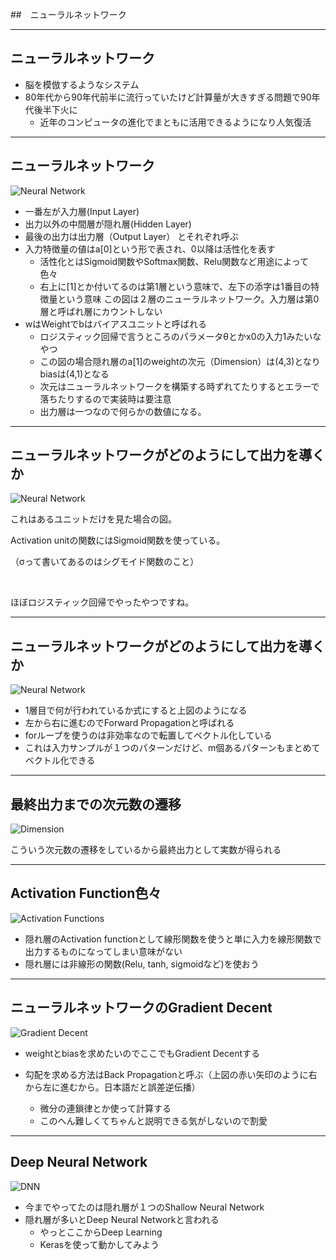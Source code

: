 <!-- sectionTitle: ニューラルネットワーク -->

##　ニューラルネットワーク

---

## ニューラルネットワーク


- 脳を模倣するようなシステム
- 80年代から90年代前半に流行っていたけど計算量が大きすぎる問題で90年代後半下火に
  - 近年のコンピュータの進化でまともに活用できるようになり人気復活

---

## ニューラルネットワーク

![Neural Network](https://cl.ly/64cebdb6bc09/%2525E3%252582%2525B9%2525E3%252582%2525AF%2525E3%252583%2525AA%2525E3%252583%2525BC%2525E3%252583%2525B3%2525E3%252582%2525B7%2525E3%252583%2525A7%2525E3%252583%252583%2525E3%252583%252588%2525202019-09-21%25252014.07.18.png)

- 一番左が入力層(Input Layer)
- 出力以外の中間層が隠れ層(Hidden Layer)
- 最後の出力は出力層（Output Layer）
とそれぞれ呼ぶ
- 入力特徴量の値はa[0]という形で表され、0以降は活性化を表す
  - 活性化とはSigmoid関数やSoftmax関数、Relu関数など用途によって色々
  - 右上に[1]とか付いてるのは第1層という意味で、左下の添字は1番目の特徴量という意味
この図は２層のニューラルネットワーク。入力層は第0層と呼ばれ層にカウントしない
- wはWeightでbはバイアスユニットと呼ばれる
  - ロジスティック回帰で言うところのパラメータθとかx0の入力1みたいなやつ
  - この図の場合隠れ層のa[1]のweightの次元（Dimension）は(4,3)となりbiasは(4,1)となる
  - 次元はニューラルネットワークを構築する時ずれてたりするとエラーで落ちたりするので実装時は要注意
  - 出力層は一つなので何らかの数値になる。

---

## ニューラルネットワークがどのようにして出力を導くか

![Neural Network](https://cl.ly/7357af24dda5/%2525E3%252582%2525B9%2525E3%252582%2525AF%2525E3%252583%2525AA%2525E3%252583%2525BC%2525E3%252583%2525B3%2525E3%252582%2525B7%2525E3%252583%2525A7%2525E3%252583%252583%2525E3%252583%252588%2525202019-09-21%25252014.30.00.png)

これはあるユニットだけを見た場合の図。

Activation unitの関数にはSigmoid関数を使っている。

（σって書いてあるのはシグモイド関数のこと）

<br/>

ほぼロジスティック回帰でやったやつですね。

--- 

## ニューラルネットワークがどのようにして出力を導くか

![Neural Network](https://cl.ly/8585f6a799ef/%2525E3%252582%2525B9%2525E3%252582%2525AF%2525E3%252583%2525AA%2525E3%252583%2525BC%2525E3%252583%2525B3%2525E3%252582%2525B7%2525E3%252583%2525A7%2525E3%252583%252583%2525E3%252583%252588%2525202019-09-21%25252014.39.53.png)


- 1層目で何が行われているか式にすると上図のようになる
- 左から右に進むのでForward Propagationと呼ばれる
- forループを使うのは非効率なので転置してベクトル化している
- これは入力サンプルが１つのパターンだけど、m個あるパターンもまとめてベクトル化できる
---

## 最終出力までの次元数の遷移

![Dimension](https://cl.ly/e867298c31a7/%2525E3%252582%2525B9%2525E3%252582%2525AF%2525E3%252583%2525AA%2525E3%252583%2525BC%2525E3%252583%2525B3%2525E3%252582%2525B7%2525E3%252583%2525A7%2525E3%252583%252583%2525E3%252583%252588%2525202019-09-21%25252014.52.34.png)


こういう次元数の遷移をしているから最終出力として実数が得られる

---

## Activation Function色々

![Activation Functions](https://cl.ly/f59a992aef3f/%2525E3%252582%2525B9%2525E3%252582%2525AF%2525E3%252583%2525AA%2525E3%252583%2525BC%2525E3%252583%2525B3%2525E3%252582%2525B7%2525E3%252583%2525A7%2525E3%252583%252583%2525E3%252583%252588%2525202019-09-21%25252015.39.39.png)

- 隠れ層のActivation functionとして線形関数を使うと単に入力を線形関数で出力するものになってしまい意味がない
- 隠れ層には非線形の関数(Relu, tanh, sigmoidなど)を使おう

---

## ニューラルネットワークのGradient Decent

![Gradient Decent](https://cl.ly/1e938a043e7a/%2525E3%252582%2525B9%2525E3%252582%2525AF%2525E3%252583%2525AA%2525E3%252583%2525BC%2525E3%252583%2525B3%2525E3%252582%2525B7%2525E3%252583%2525A7%2525E3%252583%252583%2525E3%252583%252588%2525202019-09-22%25252022.12.57.png)

- weightとbiasを求めたいのでここでもGradient Decentする

- 勾配を求める方法はBack Propagationと呼ぶ（上図の赤い矢印のように右から左に進むから。日本語だと誤差逆伝播）
  - 微分の連鎖律とか使って計算する
  - このへん難しくてちゃんと説明できる気がしないので割愛

---

## Deep Neural Network

![DNN](https://cl.ly/87f60000b0a2/%2525E3%252582%2525B9%2525E3%252582%2525AF%2525E3%252583%2525AA%2525E3%252583%2525BC%2525E3%252583%2525B3%2525E3%252582%2525B7%2525E3%252583%2525A7%2525E3%252583%252583%2525E3%252583%252588%2525202019-09-22%25252022.56.18.png)

- 今までやってたのは隠れ層が１つのShallow Neural Network
- 隠れ層が多いとDeep Neural Networkと言われる
  - やっとここからDeep Learning
  - Kerasを使って動かしてみよう

